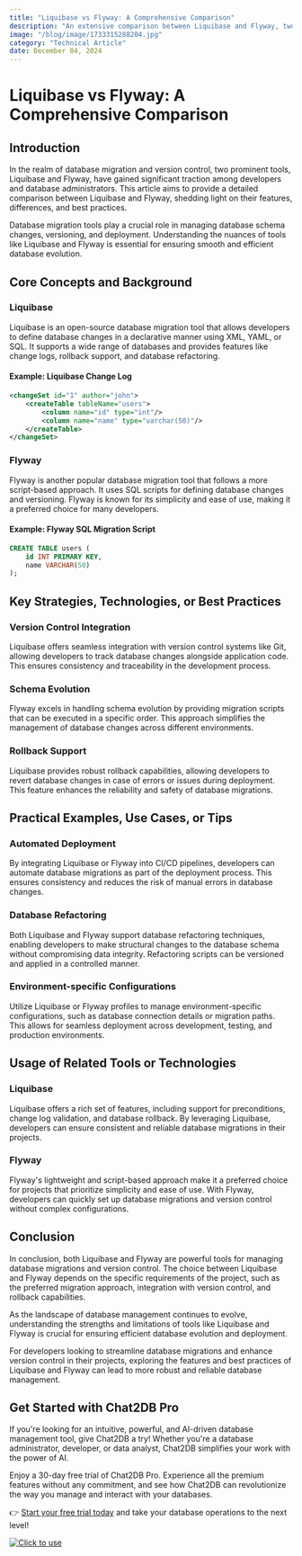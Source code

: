 ```yaml
---
title: "Liquibase vs Flyway: A Comprehensive Comparison"
description: "An extensive comparison between Liquibase and Flyway, two popular database migration tools, exploring their features, differences, and best practices."
image: "/blog/image/1733315288204.jpg"
category: "Technical Article"
date: December 04, 2024
---
```


# Liquibase vs Flyway: A Comprehensive Comparison

## Introduction

In the realm of database migration and version control, two prominent tools, Liquibase and Flyway, have gained significant traction among developers and database administrators. This article aims to provide a detailed comparison between Liquibase and Flyway, shedding light on their features, differences, and best practices.

Database migration tools play a crucial role in managing database schema changes, versioning, and deployment. Understanding the nuances of tools like Liquibase and Flyway is essential for ensuring smooth and efficient database evolution.

## Core Concepts and Background

### Liquibase

Liquibase is an open-source database migration tool that allows developers to define database changes in a declarative manner using XML, YAML, or SQL. It supports a wide range of databases and provides features like change logs, rollback support, and database refactoring.

#### Example: Liquibase Change Log

```xml
<changeSet id="1" author="john">
    <createTable tableName="users">
        <column name="id" type="int"/>
        <column name="name" type="varchar(50)"/>
    </createTable>
</changeSet>
```

### Flyway

Flyway is another popular database migration tool that follows a more script-based approach. It uses SQL scripts for defining database changes and versioning. Flyway is known for its simplicity and ease of use, making it a preferred choice for many developers.

#### Example: Flyway SQL Migration Script

```sql
CREATE TABLE users (
    id INT PRIMARY KEY,
    name VARCHAR(50)
);
```

## Key Strategies, Technologies, or Best Practices

### Version Control Integration

Liquibase offers seamless integration with version control systems like Git, allowing developers to track database changes alongside application code. This ensures consistency and traceability in the development process.

### Schema Evolution

Flyway excels in handling schema evolution by providing migration scripts that can be executed in a specific order. This approach simplifies the management of database changes across different environments.

### Rollback Support

Liquibase provides robust rollback capabilities, allowing developers to revert database changes in case of errors or issues during deployment. This feature enhances the reliability and safety of database migrations.

## Practical Examples, Use Cases, or Tips

### Automated Deployment

By integrating Liquibase or Flyway into CI/CD pipelines, developers can automate database migrations as part of the deployment process. This ensures consistency and reduces the risk of manual errors in database changes.

### Database Refactoring

Both Liquibase and Flyway support database refactoring techniques, enabling developers to make structural changes to the database schema without compromising data integrity. Refactoring scripts can be versioned and applied in a controlled manner.

### Environment-specific Configurations

Utilize Liquibase or Flyway profiles to manage environment-specific configurations, such as database connection details or migration paths. This allows for seamless deployment across development, testing, and production environments.

## Usage of Related Tools or Technologies

### Liquibase

Liquibase offers a rich set of features, including support for preconditions, change log validation, and database rollback. By leveraging Liquibase, developers can ensure consistent and reliable database migrations in their projects.

### Flyway

Flyway's lightweight and script-based approach make it a preferred choice for projects that prioritize simplicity and ease of use. With Flyway, developers can quickly set up database migrations and version control without complex configurations.

## Conclusion

In conclusion, both Liquibase and Flyway are powerful tools for managing database migrations and version control. The choice between Liquibase and Flyway depends on the specific requirements of the project, such as the preferred migration approach, integration with version control, and rollback capabilities.

As the landscape of database management continues to evolve, understanding the strengths and limitations of tools like Liquibase and Flyway is crucial for ensuring efficient database evolution and deployment.

For developers looking to streamline database migrations and enhance version control in their projects, exploring the features and best practices of Liquibase and Flyway can lead to more robust and reliable database management.


## Get Started with Chat2DB Pro

If you're looking for an intuitive, powerful, and AI-driven database management tool, give Chat2DB a try! Whether you're a database administrator, developer, or data analyst, Chat2DB simplifies your work with the power of AI.

Enjoy a 30-day free trial of Chat2DB Pro. Experience all the premium features without any commitment, and see how Chat2DB can revolutionize the way you manage and interact with your databases.

👉 [Start your free trial today](https://chat2db.ai/pricing) and take your database operations to the next level!


[![Click to use](/image/blog/bg/chat2db.jpg)](https://app.chat2db-ai.com/)
